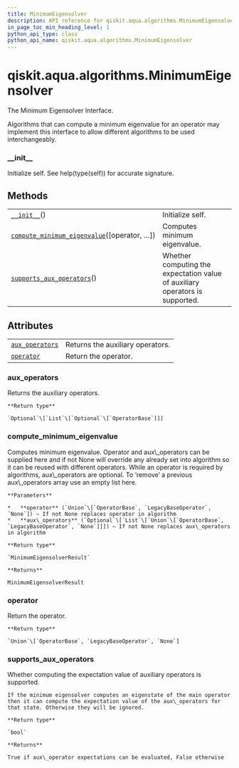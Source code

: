 ```yaml
---
title: MinimumEigensolver
description: API reference for qiskit.aqua.algorithms.MinimumEigensolver
in_page_toc_min_heading_level: 1
python_api_type: class
python_api_name: qiskit.aqua.algorithms.MinimumEigensolver
---
```


# qiskit.aqua.algorithms.MinimumEigensolver

<Class id="qiskit.aqua.algorithms.MinimumEigensolver" isDedicatedPage={true} github="https://github.com/qiskit-community/qiskit-aqua/tree/stable/0.9/qiskit/aqua/algorithms/minimum_eigen_solvers/minimum_eigen_solver.py" signature="MinimumEigensolver">
  The Minimum Eigensolver Interface.

  Algorithms that can compute a minimum eigenvalue for an operator may implement this interface to allow different algorithms to be used interchangeably.

  ### \_\_init\_\_

  <Function id="qiskit.aqua.algorithms.MinimumEigensolver.__init__" signature="abstract __init__()">
    Initialize self. See help(type(self)) for accurate signature.
  </Function>

  ## Methods

  |                                                                                                                                                                                              |                                                                              |
  | -------------------------------------------------------------------------------------------------------------------------------------------------------------------------------------------- | ---------------------------------------------------------------------------- |
  | [`__init__`](#qiskit.aqua.algorithms.MinimumEigensolver.__init__ "qiskit.aqua.algorithms.MinimumEigensolver.__init__")()                                                                     | Initialize self.                                                             |
  | [`compute_minimum_eigenvalue`](#qiskit.aqua.algorithms.MinimumEigensolver.compute_minimum_eigenvalue "qiskit.aqua.algorithms.MinimumEigensolver.compute_minimum_eigenvalue")(\[operator, …]) | Computes minimum eigenvalue.                                                 |
  | [`supports_aux_operators`](#qiskit.aqua.algorithms.MinimumEigensolver.supports_aux_operators "qiskit.aqua.algorithms.MinimumEigensolver.supports_aux_operators")()                           | Whether computing the expectation value of auxiliary operators is supported. |

  ## Attributes

  |                                                                                                                                       |                                  |
  | ------------------------------------------------------------------------------------------------------------------------------------- | -------------------------------- |
  | [`aux_operators`](#qiskit.aqua.algorithms.MinimumEigensolver.aux_operators "qiskit.aqua.algorithms.MinimumEigensolver.aux_operators") | Returns the auxiliary operators. |
  | [`operator`](#qiskit.aqua.algorithms.MinimumEigensolver.operator "qiskit.aqua.algorithms.MinimumEigensolver.operator")                | Return the operator.             |

  ### aux\_operators

  <Function id="qiskit.aqua.algorithms.MinimumEigensolver.aux_operators" signature="abstract property aux_operators">
    Returns the auxiliary operators.

    **Return type**

    `Optional`\[`List`\[`Optional`\[`OperatorBase`]]]
  </Function>

  ### compute\_minimum\_eigenvalue

  <Function id="qiskit.aqua.algorithms.MinimumEigensolver.compute_minimum_eigenvalue" signature="abstract compute_minimum_eigenvalue(operator=None, aux_operators=None)">
    Computes minimum eigenvalue. Operator and aux\_operators can be supplied here and if not None will override any already set into algorithm so it can be reused with different operators. While an operator is required by algorithms, aux\_operators are optional. To ‘remove’ a previous aux\_operators array use an empty list here.

    **Parameters**

    *   **operator** (`Union`\[`OperatorBase`, `LegacyBaseOperator`, `None`]) – If not None replaces operator in algorithm
    *   **aux\_operators** (`Optional`\[`List`\[`Union`\[`OperatorBase`, `LegacyBaseOperator`, `None`]]]) – If not None replaces aux\_operators in algorithm

    **Return type**

    `MinimumEigensolverResult`

    **Returns**

    MinimumEigensolverResult
  </Function>

  ### operator

  <Function id="qiskit.aqua.algorithms.MinimumEigensolver.operator" signature="abstract property operator">
    Return the operator.

    **Return type**

    `Union`\[`OperatorBase`, `LegacyBaseOperator`, `None`]
  </Function>

  ### supports\_aux\_operators

  <Function id="qiskit.aqua.algorithms.MinimumEigensolver.supports_aux_operators" signature="classmethod supports_aux_operators()">
    Whether computing the expectation value of auxiliary operators is supported.

    If the minimum eigensolver computes an eigenstate of the main operator then it can compute the expectation value of the aux\_operators for that state. Otherwise they will be ignored.

    **Return type**

    `bool`

    **Returns**

    True if aux\_operator expectations can be evaluated, False otherwise
  </Function>
</Class>

